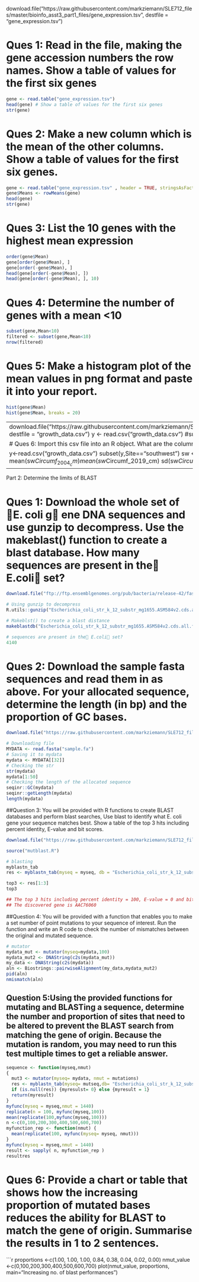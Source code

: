 download.file("https://raw.githubusercontent.com/markziemann/SLE712_files/master/bioinfo_asst3_part1_files/gene_expression.tsv", destfile = "gene_expression.tsv")

# Ques 1: Read in the file, making the gene accession numbers the row names. Show a table of values for the first six genes
```r
gene <- read.table("gene_expression.tsv")
head(gene) # Show a table of values for the first six genes
str(gene)
```
# Ques 2: Make a new column which is the mean of the other columns. Show a table of values for the first six genes.
```r
gene <- read.table("gene_expression.tsv" , header = TRUE, stringsAsFactors = FALSE, row.names = 1)
gene$Means <- rowMeans(gene)
head(gene)
str(gene)
```

# Ques 3: List the 10 genes with the highest mean expression
```r
order(gene$Mean)
gene[order(gene$Mean), ]
gene[order(-gene$Mean), ]
head(gene[order(-gene$Mean), ])
head(gene[order(-gene$Mean), ], 10)
```
# Ques 4: Determine the number of genes with a mean <10
```r
subset(gene,Mean<10)
filtered <- subset(gene,Mean<10)
nrow(filtered)
```
# Ques 5: Make a histogram plot of the mean values in png format and paste it into your report.
```r
hist(gene$Mean)
hist(gene$Mean, breaks = 20)
```
--------------------------------------------------------------------------------------------------------------------------------
download.file("https://raw.githubusercontent.com/markziemann/SLE712_files/master/bioinfo_asst3_part1_files/growth_data.csv", destfile = "growth_data.csv")
y <- read.csv("growth_data.csv")
#subset(y,Site=="northeast")
head(y)
str(y)

# Ques 6: Import this csv file into an R object. What are the column names?
```r
download.file("https://raw.githubusercontent.com/markziemann/SLE712_files/master/bioinfo_asst3_part1_files/growth_data.csv", destfile = "growth_data.csv")
y <- read.table("growth_data.csv", header = TRUE, stringsAsFactors = FALSE)
head(y)
str(y)
ncol(y)
colnames(y)
```
# ques 7: Calculate the mean and standard deviation of tree circumferance at the start and end of the study at both sides.
```r
y<-read.csv("growth_data.csv")
subset(y,Site=="northeast")
ne <- subset(y,Site=="northeast")
head(ne)
tail(ne)
str(ne)
mean(ne$Circumf_2004_cm)
mean(ne$Circumf_2019_cm)
sd(ne$Circumf_2004_cm)
sd(ne$Circumf_2019_cm)

y<-read.csv("growth_data.csv")
subset(y,Site=="southwest")
sw <- subset(y,Site=="southwest")
head(sw)
tail(sw)
str(sw)
mean(sw$Circumf_2004_cm)
mean(sw$Circumf_2019_cm)
sd(sw$Circumf_2004_cm)
sd(sw$Circumf_2019_cm)
```
# ques 8: make a box plot of tree circumferance at the start and end of the study of both sides.
```r
boxplot(ne$Circumf_2004_cm, ne$Circumf_2019_cm)
boxplot(ne$Circumf_2004_cm, ne$Circumf_2019_cm, sw$Circumf_2004_cm, sw$Circumf_2019_cm)
boxplot(ne$Circumf_2004_cm, ne$Circumf_2019_cm, sw$Circumf_2004_cm, sw$Circumf_2019_cm, names = c("ne2004", "ne2019", "sw2004", "sw2019"), ylab="Circumfrence (cm)")
boxplot(ne$Circumf_2004_cm, ne$Circumf_2019_cm, sw$Circumf_2004_cm, sw$Circumf_2019_cm, names = c("ne2004", "ne2019", "sw2004", "sw2019"), ylab="Circumfrence (cm)", main="Growth at two plantation sites")
```
# Ques 9: Calculate the mean growth over the past 10 years at each site.
```r
ne$growth <-ne$Circumf_2019_cm-ne$Circumf_2009_cm
head(ne)
sw$growth <-sw$Circumf_2019_cm-sw$Circumf_2009_cm
head(sw)
```
# Ques 10: Use the t.test and wilcox.test functions to estimate the p-value that the 10 year growth is different at the two sites
```r
t.test(sw$growth,ne$growth)
wilcox.test(sw$growth,ne$growth)
```
--------------------------------------------------------------------------------------------------------------------------------
Part 2: Determine the limits of BLAST

# Ques 1: Download the whole set of E. coli g ene DNA sequences and use gunzip to decompress. Use the makeblast() function to create a blast database. How many sequences are present in the E.coli set?

```r
download.file("ftp://ftp.ensemblgenomes.org/pub/bacteria/release-42/fasta/bacteria_0_collection/escherichia_coli_str_k_12_substr_mg1655/cds/Escherichia_coli_str_k_12_substr_mg1655.ASM584v2.cds.all.fa.gz", destfile = "Escherichia_coli_str_k_12_substr_mg1655.ASM584v2.cds.all.fa.gz")

# Using gunzip to decompress 
R.utils::gunzip("Escherichia_coli_str_k_12_substr_mg1655.ASM584v2.cds.all.fa.gz", overwrite= TRUE)

# Makeblst() to create a blast distance
makeblastdb("Escherichia_coli_str_k_12_substr_mg1655.ASM584v2.cds.all.fa",dbtype = "nucl","-parse_seqids")

# sequences are present in the E.coli set?
4140
```

# Ques 2: Download the sample fasta sequences and read them in as above. For your allocated sequence, determine the length (in bp) and the proportion of GC bases.
```r
download.file("https://raw.githubusercontent.com/markziemann/SLE712_files/master/bioinfo_asst3_part2_files/sample.fa",destfile = "sample.fa")

# Downloading file
MYDATA <- read.fasta("sample.fa")
# Saving it to mydata
mydata <- MYDATA[[32]]
# Checking the str
str(mydata)
mydata[1:50]
# Checking the length of the allocated sequence
seqinr::GC(mydata)
seqinr::getLength(mydata)
length(mydata)
```
##Question 3: You will be provided with R functions to create BLAST databases and perform blast searches, Use blast to identify what E. coli gene your sequence matches best. Show a table of the top 3 hits including percent identity, E-value and bit scores.
```r
download.file("https://raw.githubusercontent.com/markziemann/SLE712_files/master/bioinfo_asst3_part2_files/mutblast_functions.R",destfile = "mutblast.R")

source("mutblast.R")

# blasting 
myblastn_tab
res <- myblastn_tab(myseq = myseq, db = "Escherichia_coli_str_k_12_substr_mg1655.ASM584v2.cds.all.fa")

top3 <- res[1:3]
top3

## The top 3 hits including percent identity = 100, E-value = 0 and bit scores = 756.
## The discovered gene is AAC76060
```
##Question 4: You will be provided with a function that enables you to make a set number of point mutations to your sequence of interest. Run the function and write an R code to check the number of mismatches between the original and mutated sequence.
```r
# mutator
mydata_mut <- mutator(myseq=mydata,100)
mydata_mut2 <- DNAString(c2s(mydata_mut))
my_data <- DNAString(c2s(mydata))
aln <- Biostrings::pairwiseAlignment(my_data,mydata_mut2)
pid(aln)
nmismatch(aln)
```
## Question 5:Using the provided functions for mutating and BLASTing a sequence, determine the number and proportion of sites that need to be altered to prevent the BLAST search from matching the gene of origin. Because the mutation is random, you may need to run this test multiple times to get a reliable answer.
```r
sequence <- function(myseq,nmut) 
{ 
  mut3 <- mutator(myseq= mydata, nmut = mutations) 
  res <- myblastn_tab(myseq= mutseq,db= "Escherichia_coli_str_k_12_substr_mg1655.ASM584v2.cds.all.fa") 
  if (is.null(res)) {myresulst= 0} else {myresult = 1} 
  return(myresult)
}
myfunc(myseq = myseq,nmut = 1440)
replicate(n = 100, myfunc(myseq,100))
mean(replicate(100,myfunc(myseq,100)))
n <-c(0,100,200,300,400,500,600,700)
myfunction_rep <- function(nmut) {
  mean(replicate(100, myfunc(myseq= myseq, nmut)))
}
myfunc(myseq = myseq,nmut = 1440)
result <- sapply( n, myfunction_rep )
resultres
```

# Ques 6:  Provide a chart or table that shows how the increasing proportion of mutated bases reduces the ability for BLAST to match the gene of origin. Summarise the results in 1 to 2 sentences.

```r
proportions <-c(1.00, 1.00, 1.00, 0.84, 0.38, 0.04, 0.02, 0.00)
nmut_value <-c(0,100,200,300,400,500,600,700)
plot(nmut_value, proportions, main="Increasing no. of blast performances")




